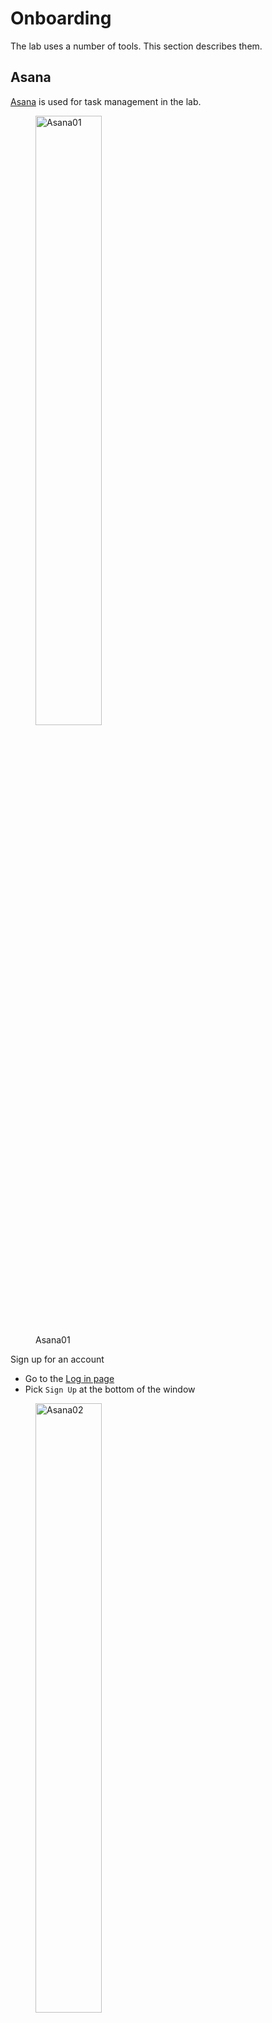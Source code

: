 # Onboarding

The lab uses a number of tools.
This section describes them.

## Asana {-}

[Asana](https://asana.com/) is used for task management in the lab.

![Asana01](include/img/asana-01.png){width=50% fig-align=left}

Sign up for an account

  - Go to the [Log in page](https://app.asana.com/-/login) 
  - Pick `Sign Up` at the bottom of the window
  
![Asana02](include/img/asana-02.png){width=50% fig-align=left}

  - `Email` the lab manager with your name associated email address so they may add you to the Gilmore Lab space

## Discord {-} 

Please accept the invitation to our server 'Gilmore Lab': 

You may be asked to create your account first. If so, follow these steps:

 - Open your web browser and [register](https://discordapp.com/register) for a Discord Account. 
 - Fill out the information including your email address, username, and password. - Once you fill out the required information, click on `Continue`. 
 - You have now successfully created your Discord Account. 
 - You need to verify your email address before you can fully use your Discord account.
 - Go to your email and open the email from Discord. 
 - Click on `Verify Email` box to verify your email account.

Start using Discord

 - Login
 - Go to `Settings`
 
![Discord Settings Icon][include/img/discord-settings.png]

 - Now you can ensure you receive notifications related to discord.

![Discord Notifications][include/img/discord-notifications.png]

## DataCamp {-}

[DataCamp](https://www.datacamp.com/) is used for learning the basics in R

- The Lab Manager will send an invitation to your PSU email address to join DataCamp.

- Please check your PSU email and accept the invitation email to the *Psych 494 Research Studies Class*

- If you do not already have an account on DataCamp, please create one.
  - go to [DataCamp](https://www.datacamp.com/)
  - enter your PSU email address and create a password

## Google Calendar {-}

[Create a Google calendar](https://support.google.com/calendar/answer/37095#) including anything that you have on a regular basis (e.g. classes/weekly meetings)

Things you need to know:

- You will need to make each class in your schedule a [recurring event](https://support.google.com/calendar/answer/37115?co=GENIE.Platform%3DDesktop&hl=en) so it propagates for the whole semester.

- Share this calendar with the lab email with `See all event details`

![Calendar](include/img/google-calendar_01.png)

After the lab manager receives all calendars for the semester, the weekly meeting time will be determined. This meeting time will then be sent out via a google calendar invitation.

## GitHub {-}

Please accept the invitation email the lab manager sent to your PSU email account to be added to our Git Repository. I believe you will be asked to create a username, enter your email and create a password at this time.

## RStudio {-}

### On the web {-}

## Connect RStudio to Git/GitHub {-}

[HappyGit and GitHub for the useR](https://happygitwithr.com/index.html) is the BEST instruction manual with ALL of the nitty gritty details! However I am going to provide a short version with some more screenshots here.

The general steps are:  
 - download R
 - download RStudio
 - download Git
 - connect RStudio and Git/GitHub

## Mac {-}

### Download R {-}

![Download R page](include/img/R-RStudio-install.png)

### Download R Studio {-}

### Download Git {-}

## Windows {-}

### Download R {-}

Go to https://posit.co/download/rstudio-desktop/

Click the button for `DOWNLOAD AND INSTALL R`

This should take you to https://cloud.r-project.org/

Click on the link `Download R for Windows`

![Download R Windows](include/img/RforWindows.jpg)

Click on the link `install R for the first time`

![Install R](include/img/R-RStudio-install.png)

Click on the link `Download R-4.2.3 for Windows` (or whatever is the most recent version of R listed)

![Download R Windows](include/img/RdownloadWin.jpg)

Then open the downloaded .exe file to install

![Install R Version](include/img/InstallVerR.jpg)

Choose `Next` to install into the default folder

![InstallR1](include/img/InstallR1.jpg)

### Download R Studio {-}

Go to https://posit.co/download/rstudio-desktop/

Click the button for `DOWNLOAD RSTUDIO DESKTOP FOR WINDOWS`
(I think this button changes based upon the computer you are on - check on Mac)


Click on the downloaded .exe file to begin installing RStudio

(I don't have screenshots of this process for windows)

### Download Git {-}

There are 15 different screens during the installation process for Windows. 

### Connect RStudio and GitHub {-}
